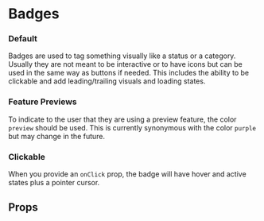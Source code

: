  
 
<Meta of={BadgeStories} />
 
# Badges

### Default
Badges are used to tag something visually like a status or a category. Usually they are not
meant to be interactive or to have icons but can be used in the same way as buttons if needed. This includes
the ability to be clickable and add leading/trailing visuals and loading states.
<Canvas of={BadgeStories.Colors} />

### Feature Previews

To indicate to the user that they are using a preview feature, the color <code>preview</code> should be used. This
is currently synonymous with the color <code>purple</code> but may change in the future.
<Canvas of={BadgeStories.FeaturePreviews} />

### Clickable

When you provide an <code>onClick</code> prop, the badge will have hover and active states plus a pointer cursor.
<Canvas of={BadgeStories.Clickable} />

## Props

<Controls />
